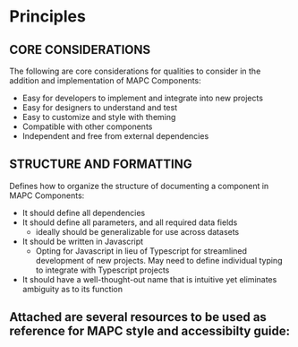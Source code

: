 
<Meta title="Overview/Principles" />

# Principles

## CORE CONSIDERATIONS

The following are core considerations for qualities to consider in the addition and implementation of MAPC Components:

- Easy for developers to implement and integrate into new projects
- Easy for designers to understand and test
- Easy to customize and style with theming
- Compatible with other components
- Independent and free from external dependencies

## STRUCTURE AND FORMATTING

Defines how to organize the structure of documenting a component in MAPC Components:

- It should define all dependencies
- It should define all parameters, and all required data fields
  - ideally should be generalizable for use across datasets
- It should be written in Javascript
  - Opting for Javascript in lieu of Typescript for streamlined development of new projects. May need to define individual typing to integrate with Typescript projects
- It should have a well-thought-out name that is intuitive yet eliminates ambiguity as to its function

## Attached are several resources to be used as reference for MAPC style and accessibilty guide:
